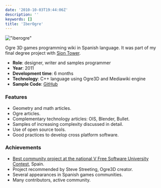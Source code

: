 ```yaml
---
date: '2010-10-03T19:44:06Z'
description: ''
keywords: []
title: 'IberOgre'
---
```


!["iberogre"](/img/iberogre/iberogre.webp)

Ogre 3D games programming wiki in Spanish language. It was part of my final degree project with [Sion Tower](/games/sion-tower 'Sion Tower').

- **Role**: designer, writer and samples programmer
- **Year**: 2011
- **Development time**: 6 months
- **Technology**: C++ language using Ogre3D and Mediawiki engine
- **Sample Code**: [GitHub](https://github.com/dsaltares/iberogre)

### Features

- Geometry and math articles.
- Ogre articles.
- Complementary technology articles: OIS, Blender, Bullet.
- Samples of increasing complexity discussed in detail.
- Use of open source tools.
- Good practices to develop cross platform software.

### Achievements

- [Best community project at the national V Free Software University Contest](http://www.concursosoftwarelibre.org/1011/anuncio-premios.html), Spain.
- Project recommended by Steve Streeting, Ogre3D creator.
- Several appearances in Spanish games communities.
- Many contributors, active community.
